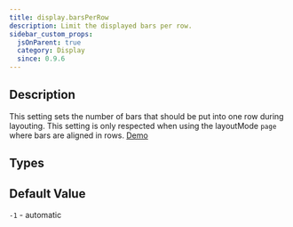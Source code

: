 ```yaml
---
title: display.barsPerRow
description: Limit the displayed bars per row.
sidebar_custom_props:
  jsOnParent: true
  category: Display
  since: 0.9.6
---
```


<SinceBadge since="0.9.6" />


## Description

This setting sets the number of bars that should be put into one row during layouting. This setting is only respected
when using the layoutMode `page` where bars are aligned in rows. [Demo](/docs/showcase/layouts#page-layout-5-bars-per-row)

<PropertyDescription showJson={true} />

## Types

<TypeTable>
    <TypeRow name="int" />
</TypeTable>

## Default Value

`-1` - automatic 